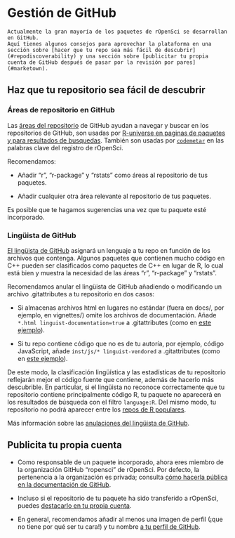 # Gestión de GitHub  {#grooming}

```block
Actualmente la gran mayoría de los paquetes de rOpenSci se desarrollan en GitHub.
Aquí tienes algunos consejos para aprovechar la plataforma en una sección sobre [hacer que tu repo sea más fácil de descubrir](#repodiscoverability) y una sección sobre [publicitar tu propia cuenta de GitHub después de pasar por la revisión por pares](#marketown).
```

## Haz que tu repositorio sea fácil de descubrir  {#repodiscoverability}

### Áreas de repositorio en GitHub {#git-hub-repo-topics}

Las [áreas del repositorio](https://blog.github.com/2017-01-31-introducing-topics/) de GitHub ayudan a navegar y buscar en los repositorios de GitHub, son usadas por [R-universe en paginas de paquetes y para resultados de busquedas](https://github.com/r-universe-org/help#how-to-add-keyword-labels-to-an-r-package). También son usadas por [`codemetar`](https://github.com/ropensci/codemetar) en las palabras clave del registro de rOpenSci.

Recomendamos:

- Añadir "r", "r-package" y "rstats" como áreas al repositorio de tus paquetes.

- Añadir cualquier otra área relevante al repositorio de tus paquetes.

Es posible que te hagamos sugerencias una vez que tu paquete esté incorporado.

### Lingüista de GitHub {#git-hub-linguist}

[El lingüista de GitHub](https://github.com/github/linguist) asignará un lenguaje a tu repo en función de los archivos que contenga.
Algunos paquetes que contienen mucho código en C++ pueden ser clasificados como paquetes de C++ en lugar de R, lo cual está bien y muestra la necesidad de las áreas "r", "r-package" y "rstats".

Recomendamos anular el lingüista de GitHub añadiendo o modificando un archivo .gitattributes a tu repositorio en dos casos:

- Si almacenas archivos html en lugares no estándar (fuera en docs/, por ejemplo, en vignettes/) omite los archivos de documentación.
  Añade `*.html linguist-documentation=true` a .gitattributes (como en [este ejemplo](https://github.com/ropensci/ecoengine/blob/56b64d8d29dfae430a776d1dd440b240452eb1bf/.gitattributes#L5)).

- Si tu repo contiene código que no es de tu autoría, por ejemplo, código JavaScript, añade `inst/js/* linguist-vendored` a .gitattributes (como en [este ejemplo](https://github.com/ropensci/wellknown/blob/4435eb620eeae346d2cab7d62276c29dee29a898/.gitattributes#L1)).

De este modo, la clasificación lingüística y las estadísticas de tu repositorio reflejarán mejor el código fuente que contiene, además de hacerlo más descubrible.
En particular, si el lingüista no reconoce correctamente que tu repositorio contiene principalmente código R, tu paquete no aparecerá en los resultados de búsqueda con el filtro `language:R`.
Del mismo modo, tu repositorio no podrá aparecer entre los [repos de R populares](https://github.com/trending/r).

Más información sobre las [anulaciones del lingüista de GitHub](https://github.com/github/linguist#overrides).

## Publicita tu propia cuenta  {#marketown}

- Como responsable de un paquete incorporado, ahora eres miembro de la organización GitHub "ropensci" de rOpenSci.
  Por defecto, la pertenencia a la organización es privada; consulta [cómo hacerla pública en la documentación de GitHub](https://help.github.com/articles/publicizing-or-hiding-organization-membership/).

- Incluso si el repositorio de tu paquete ha sido transferido a rOpenSci, puedes [destacarlo en tu propia cuenta](https://help.github.com/articles/pinning-repositories-to-your-profile/).

- En general, recomendamos añadir al menos una imagen de perfil (¡que no tiene por qué ser tu cara!) y tu nombre [a tu perfil de GitHub](https://help.github.com/articles/customizing-your-profile/).


